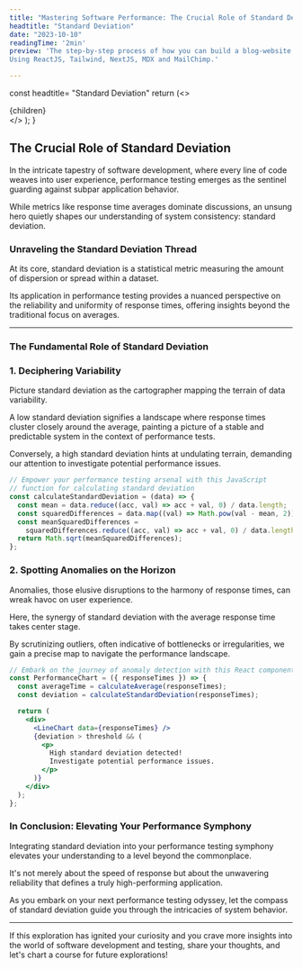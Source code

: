 ```yaml
---
title: "Mastering Software Performance: The Crucial Role of Standard Deviation"
headtitle: "Standard Deviation"
date: "2023-10-10"
readingTime: '2min'
preview: 'The step-by-step process of how you can build a blog-website just like this.
Using ReactJS, Tailwind, NextJS, MDX and MailChimp.'

---
```



  const headtitle= "Standard Deviation"
  return (<>
    <MdxLayout>
        <Head><title>{headtitle}</title></Head>
    <div className="">
      {children}
    </div> 
    </MdxLayout>
    </>
  );
}

## The Crucial Role of Standard Deviation


In the intricate tapestry of software development, where every line of code weaves into user experience, performance testing emerges as the sentinel guarding against subpar application behavior. 

While metrics like response time averages dominate discussions, an unsung hero quietly shapes our understanding of system consistency: standard deviation.

### Unraveling the Standard Deviation Thread

At its core, standard deviation is a statistical metric measuring the amount of dispersion or spread within a dataset. 

Its application in performance testing provides a nuanced perspective on the reliability and uniformity of response times, offering insights beyond the traditional focus on averages.

---


### The Fundamental Role of Standard Deviation

### 1. Deciphering Variability

Picture standard deviation as the cartographer mapping the terrain of data variability.

A low standard deviation signifies a landscape where response times cluster closely around the average, painting a picture of a stable and predictable system in the context of performance tests.

Conversely, a high standard deviation hints at undulating terrain, demanding our attention to investigate potential performance issues.

```javascript
// Empower your performance testing arsenal with this JavaScript 
// function for calculating standard deviation
const calculateStandardDeviation = (data) => {
  const mean = data.reduce((acc, val) => acc + val, 0) / data.length;
  const squaredDifferences = data.map((val) => Math.pow(val - mean, 2));
  const meanSquaredDifferences =
    squaredDifferences.reduce((acc, val) => acc + val, 0) / data.length;
  return Math.sqrt(meanSquaredDifferences);
};
```

### 2. Spotting Anomalies on the Horizon

Anomalies, those elusive disruptions to the harmony of response times, can wreak havoc on user experience.

Here, the synergy of standard deviation with the average response time takes center stage.

By scrutinizing outliers, often indicative of bottlenecks or irregularities, we gain a precise map to navigate the performance landscape.

```jsx  
// Embark on the journey of anomaly detection with this React component
const PerformanceChart = ({ responseTimes }) => {
  const averageTime = calculateAverage(responseTimes);
  const deviation = calculateStandardDeviation(responseTimes);

  return (
    <div>
      <LineChart data={responseTimes} />
      {deviation > threshold && (
        <p>
          High standard deviation detected! 
          Investigate potential performance issues.
        </p>
      )}
    </div>
  );
};
```

### In Conclusion: Elevating Your Performance Symphony

Integrating standard deviation into your performance testing symphony elevates your understanding to a level beyond the commonplace.

It's not merely about the speed of response but about the unwavering reliability that defines a truly high-performing application.

As you embark on your next performance testing odyssey, let the compass of standard deviation guide you through the intricacies of system behavior.

***

If this exploration has ignited your curiosity and you crave more insights into the world of software development and testing, share your thoughts, and let's chart a course for future explorations!

